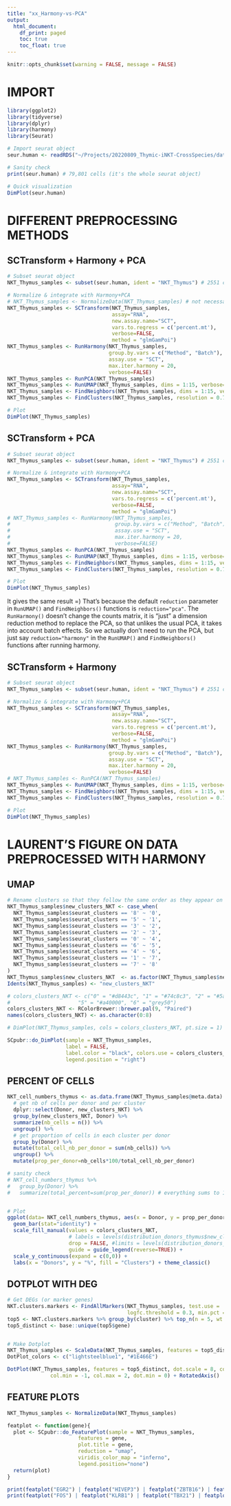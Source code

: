 ```yaml
---
title: "xx_Harmony-vs-PCA"
output:
  html_document:
    df_print: paged
    toc: true
    toc_float: true
---
```


```r
knitr::opts_chunk$set(warning = FALSE, message = FALSE) 
```


# IMPORT

```r
library(ggplot2)
library(tidyverse)
library(dplyr)
library(harmony)
library(Seurat)
```

```r
# Import seurat object
seur.human <- readRDS("~/Projects/20220809_Thymic-iNKT-CrossSpecies/data/raw_data/human_data/filtered_seurat_Harmony_07-22-22.RDS")

# Sanity check
print(seur.human) # 79,801 cells (it's the whole seurat object)

# Quick visualization
DimPlot(seur.human)
```


# DIFFERENT PREPROCESSING METHODS

## SCTransform + Harmony + PCA
```r
# Subset seurat object
NKT_Thymus_samples <- subset(seur.human, ident = "NKT_Thymus") # 2551 cells

# Normalize & integrate with Harmony+PCA
# NKT_Thymus_samples <- NormalizeData(NKT_Thymus_samples) # not necessary because we'll use SCTransform afterwards
NKT_Thymus_samples <- SCTransform(NKT_Thymus_samples,
                                  assay="RNA",
                                  new.assay.name="SCT",
                                  vars.to.regress = c('percent.mt'), 
                                  verbose=FALSE,
                                  method = "glmGamPoi")
NKT_Thymus_samples <- RunHarmony(NKT_Thymus_samples,
                                 group.by.vars = c("Method", "Batch"),
                                 assay.use = "SCT",
                                 max.iter.harmony = 20,
                                 verbose=FALSE)
NKT_Thymus_samples <- RunPCA(NKT_Thymus_samples)
NKT_Thymus_samples <- RunUMAP(NKT_Thymus_samples, dims = 1:15, verbose=FALSE)
NKT_Thymus_samples <- FindNeighbors(NKT_Thymus_samples, dims = 1:15, verbose=FALSE)
NKT_Thymus_samples <- FindClusters(NKT_Thymus_samples, resolution = 0.7, verbose=FALSE)

# Plot
DimPlot(NKT_Thymus_samples)
```


## SCTransform + PCA
```r
# Subset seurat object
NKT_Thymus_samples <- subset(seur.human, ident = "NKT_Thymus") # 2551 cells

# Normalize & integrate with Harmony+PCA
NKT_Thymus_samples <- SCTransform(NKT_Thymus_samples,
                                  assay="RNA",
                                  new.assay.name="SCT",
                                  vars.to.regress = c('percent.mt'), 
                                  verbose=FALSE,
                                  method = "glmGamPoi")
# NKT_Thymus_samples <- RunHarmony(NKT_Thymus_samples,
#                                  group.by.vars = c("Method", "Batch"),
#                                  assay.use = "SCT",
#                                  max.iter.harmony = 20,
#                                  verbose=FALSE)
NKT_Thymus_samples <- RunPCA(NKT_Thymus_samples)
NKT_Thymus_samples <- RunUMAP(NKT_Thymus_samples, dims = 1:15, verbose=FALSE)
NKT_Thymus_samples <- FindNeighbors(NKT_Thymus_samples, dims = 1:15, verbose=FALSE)
NKT_Thymus_samples <- FindClusters(NKT_Thymus_samples, resolution = 0.7, verbose=FALSE)

# Plot
DimPlot(NKT_Thymus_samples)
```

It gives the same result =) That's because the default `reduction` parameter in `RunUMAP()` and `FindNeighbors()` functions is `reduction="pca"`. The `RunHarmony()` doesn't change the counts matrix, it is "just" a dimension reduction method to replace the PCA, so that unlikes the usual PCA, it takes into account batch effects. So we actually don't need to run the PCA, but just say `reduction="harmony"` in the `RunUMAP()` and `FindNeighbors()` functions after running harmony.


## SCTransform + Harmony

```r
# Subset seurat object
NKT_Thymus_samples <- subset(seur.human, ident = "NKT_Thymus") # 2551 cells

# Normalize & integrate with Harmony+PCA
NKT_Thymus_samples <- SCTransform(NKT_Thymus_samples,
                                  assay="RNA",
                                  new.assay.name="SCT",
                                  vars.to.regress = c('percent.mt'), 
                                  verbose=FALSE,
                                  method = "glmGamPoi")
NKT_Thymus_samples <- RunHarmony(NKT_Thymus_samples,
                                 group.by.vars = c("Method", "Batch"),
                                 assay.use = "SCT",
                                 max.iter.harmony = 20,
                                 verbose=FALSE)
# NKT_Thymus_samples <- RunPCA(NKT_Thymus_samples)
NKT_Thymus_samples <- RunUMAP(NKT_Thymus_samples, dims = 1:15, verbose=FALSE, reduction="harmony")
NKT_Thymus_samples <- FindNeighbors(NKT_Thymus_samples, dims = 1:15, verbose=FALSE, reduction="harmony")
NKT_Thymus_samples <- FindClusters(NKT_Thymus_samples, resolution = 0.7, verbose=FALSE)

# Plot
DimPlot(NKT_Thymus_samples)
```




# LAURENT'S FIGURE ON DATA PREPROCESSED WITH HARMONY

## UMAP

```r
# Rename clusters so that they follow the same order as they appear on the UMAP
NKT_Thymus_samples$new_clusters_NKT <- case_when(
  NKT_Thymus_samples$seurat_clusters == '8' ~ '0',
  NKT_Thymus_samples$seurat_clusters == '5' ~ '1',
  NKT_Thymus_samples$seurat_clusters == '3' ~ '2',
  NKT_Thymus_samples$seurat_clusters == '2' ~ '3',
  NKT_Thymus_samples$seurat_clusters == '0' ~ '4',
  NKT_Thymus_samples$seurat_clusters == '6' ~ '5',
  NKT_Thymus_samples$seurat_clusters == '4' ~ '6',
  NKT_Thymus_samples$seurat_clusters == '1' ~ '7',
  NKT_Thymus_samples$seurat_clusters == '7' ~ '8'
)
NKT_Thymus_samples$new_clusters_NKT  <- as.factor(NKT_Thymus_samples$new_clusters_NKT)
Idents(NKT_Thymus_samples) <- "new_clusters_NKT"

# colors_clusters_NKT <- c("0" = "#d8443c", "1" = "#74c8c3", "2" = "#5a97c1", "3" = "#9f5691", "4" = "gold",
#                      "5" = "#a40000", "6" = "grey50")
colors_clusters_NKT <- RColorBrewer::brewer.pal(9, "Paired")
names(colors_clusters_NKT) <- as.character(0:8)

# DimPlot(NKT_Thymus_samples, cols = colors_clusters_NKT, pt.size = 1)

SCpubr::do_DimPlot(sample = NKT_Thymus_samples, 
                   label = FALSE, 
                   label.color = "black", colors.use = colors_clusters_NKT,
                   legend.position = "right")
```


## PERCENT OF CELLS

```r
NKT_cell_numbers_thymus <- as.data.frame(NKT_Thymus_samples@meta.data) %>%
  # get nb of cells per donor and per cluster
  dplyr::select(Donor, new_clusters_NKT) %>%
  group_by(new_clusters_NKT, Donor) %>%
  summarize(nb_cells = n()) %>%
  ungroup() %>%
  # get proportion of cells in each cluster per donor
  group_by(Donor) %>%
  mutate(total_cell_nb_per_donor = sum(nb_cells)) %>%
  ungroup() %>%
  mutate(prop_per_donor=nb_cells*100/total_cell_nb_per_donor)

# sanity check
# NKT_cell_numbers_thymus %>%
#   group_by(Donor) %>%
#   summarize(total_percent=sum(prop_per_donor)) # everything sums to 100% in each donor


# Plot
ggplot(data= NKT_cell_numbers_thymus, aes(x = Donor, y = prop_per_donor, fill = forcats::fct_rev(factor(new_clusters_NKT)))) +
  geom_bar(stat="identity") +
  scale_fill_manual(values = colors_clusters_NKT,
                    # labels = levels(distribution_donors_thymus$new_clusters_NKT),
                    drop = FALSE, #limits = levels(distribution_donors_thymus$new_clusters_NKT),
                    guide = guide_legend(reverse=TRUE)) +
  scale_y_continuous(expand = c(0,0)) +
  labs(x = "Donors", y = "%", fill = "Clusters") + theme_classic()
```


## DOTPLOT WITH DEG

```r
# Get DEGs (or marker genes)
NKT.clusters.markers <- FindAllMarkers(NKT_Thymus_samples, test.use = 'wilcox', 
                                       logfc.threshold = 0.3, min.pct = 0.3, only.pos = TRUE)
top5 <- NKT.clusters.markers %>% group_by(cluster) %>% top_n(n = 5, wt = avg_log2FC)
top5_distinct <- base::unique(top5$gene)


# Make Dotplot
NKT_Thymus_samples <- ScaleData(NKT_Thymus_samples, features = top5_distinct)
DotPlot_colors <- c("lightsteelblue1", "#1E466E")

DotPlot(NKT_Thymus_samples, features = top5_distinct, dot.scale = 8, cols = DotPlot_colors,
              col.min = -1, col.max = 2, dot.min = 0) + RotatedAxis()

```



## FEATURE PLOTS

```r
NKT_Thymus_samples <- NormalizeData(NKT_Thymus_samples)

featplot <- function(gene){
  plot <- SCpubr::do_FeaturePlot(sample = NKT_Thymus_samples, 
                       features = gene,
                       plot.title = gene,
                       reduction = "umap",
                       viridis_color_map = "inferno",
                       legend.position="none")
  return(plot)
}

print(featplot("EGR2") | featplot("HIVEP3") | featplot("ZBTB16") | featplot("CCR9") | featplot("CCR7"))
print(featplot("FOS") | featplot("KLRB1") | featplot("TBX21") | featplot("EOMES") | featplot("GZMK"))
```


